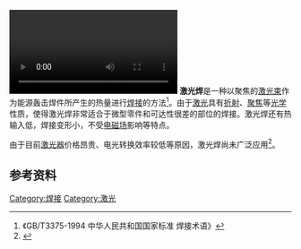 [[File:Remote_Fibre_Laser_Welding_WMG_Warwick.ogv|thumb]]
'''激光焊'''是一种以聚焦的[[激光束|激光束]]作为能源轰击焊件所产生的热量进行[[焊接|焊接]]的方法<ref>《GB/T3375-1994 中华人民共和国国家标准 焊接术语》</ref>。由于[[激光|激光]]具有[[折射|折射]]、[[聚焦|聚焦]]等[[光学|光学]]性质，使得激光焊非常适合于微型零件和可达性很差的部位的焊接。激光焊还有热输入低，焊接变形小，不受[[电磁场|电磁场]]影响等特点。

由于目前[[激光器|激光器]]价格昂贵、电光转换效率较低等原因，激光焊尚未广泛应用<ref>{{cite book zh |author=曾乐|title=《现代焊接技术手册》|format=M|edition=1 |location=上海 |publisher=上海科学技术出版社 |date=1993 |pages=229|id= ISBN 7-5323-3317-5}}</ref>。
==参考资料==
{{reflist}}

{{金屬加工|weldopen}}

[[Category:焊接|Category:焊接]]
[[Category:激光|Category:激光]]